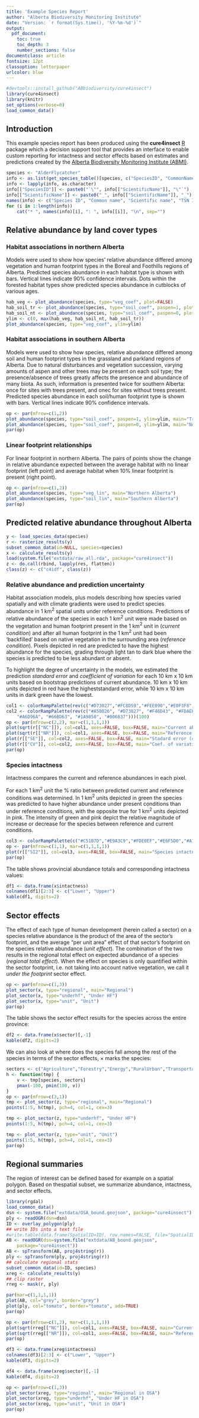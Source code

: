 ```yaml
---
title: 'Example Species Report'
author: "Alberta Biodiversity Monitoring Institute"
date: "Version: `r format(Sys.time(), '%Y-%m-%d')`"
output:
  pdf_document:
    toc: true
    toc_depth: 3
    number_sections: false
documentclass: article
fontsize: 12pt
classoption: letterpaper
urlcolor: blue
---
```


```r
#devtools::install_github("ABbiodiversity/cure4insect")
library(cure4insect)
library(knitr)
set_options(verbose=0)
load_common_data()
```

## Introduction

This example species report has been produced using the
**cure4insect** [R](https://www.r-project.org/) package 
which a decision support tool that provides an interface to enable
custom reporting for intactness and sector effects
based on estimates and predictions created by the [Alberta
Biodiversity Monitoring Institute (ABMI)](http://abmi.ca/).

```r
species <- "AlderFlycatcher"
info <- as.list(get_species_table()[species, c("SpeciesID", "CommonName", "ScientificName", "TSNID")])
info <- lapply(info, as.character)
info[["SpeciesID"]] <- paste0("`\"", info[["ScientificName"]], "\"`")
info[["ScientificName"]] <- paste0("_", info[["ScientificName"]], "_")
names(info) <- c("Species ID", "Common name", "Scientific name", "TSN ID")
for (i in 1:length(info))
    cat("* ", names(info)[i], ": ", info[[i]], "\n", sep="")
```

## Relative abundance by land cover types

### Habitat associations in northern Alberta

Models were used to show how species' relative abundance differed among 
vegetation and human footprint types in the Boreal and Foothills regions of
Alberta. Predicted species abundance in each habitat type is shown with bars. 
Vertical lines indicate 90% confidence intervals. 
Dots within the forested habitat types show predicted species abundance in 
cutblocks of various ages.

```r
hab_veg <- plot_abundance(species, type="veg_coef", plot=FALSE)
hab_soil_tr <- plot_abundance(species, type="soil_coef", paspen=1, plot=FALSE)
hab_soil_nt <- plot_abundance(species, type="soil_coef", paspen=0, plot=FALSE)
ylim <- c(0, max(hab_veg, hab_soil_nt, hab_soil_tr))
plot_abundance(species, type="veg_coef", ylim=ylim)
```


### Habitat associations in southern Alberta

Models were used to show how species, relative abundance differed among soil 
and human footprint types in the grassland and parkland regions of 
Alberta. Due to natural disturbances and vegetation succession, 
varying amounts of aspen and other trees may be present on each soil type; 
the presence/absence of trees greatly affects the presence and abundance of 
many biota. As such, information is presented twice for southern Alberta: 
once for sites with trees present, and onec for sites without trees present. 
Predicted species abundance in each soil/human footprint type is shown with bars. 
Vertical lines indicate 90% confidence intervals.

```r
op <- par(mfrow=c(1,2))
plot_abundance(species, type="soil_coef", paspen=1, ylim=ylim, main="Treed sites")
plot_abundance(species, type="soil_coef", paspen=0, ylim=ylim, main="Non-treed sites")
par(op)
```

### Linear footprint relationships

For linear footprint in northern Alberta. 
The pairs of points show the change in relative abundance expected between the 
average habitat with no linear footprint (left point) and average habitat when 
10% linear footprint is present (right point).

```r
op <- par(mfrow=c(1,2))
plot_abundance(species, type="veg_lin", main="Northern Alberta")
plot_abundance(species, type="soil_lin", main="Southern Alberta")
par(op)

```

## Predicted relative abundance throughout Alberta

```r
y <- load_species_data(species)
r <- rasterize_results(y)
subset_common_data(id=NULL, species=species)
x <- calculate_results(y)
load(system.file("extdata/raw_all.rda", package="cure4insect"))
z <- do.call(rbind, lapply(res, flatten))
class(z) <- c("c4idf", class(z))
```

### Relative abundance and prediction uncertainty

Habitat association models, plus models describing how species varied 
spatially and with climate gradients were used to predict species abundance in 
1 km$^2$ spatial units under reference conditions. 
Predictions of relative abundance of the species in each 1 km$^2$ unit were made 
based on the vegetation and human footprint present in the 1 km$^2$ unit in 
(_current condition_) and 
after all human footprint in the 1 km$^2$ unit had been 'backfilled' based on native 
vegetation in the surrounding area (_reference condition_). 
Pixels depicted in red are predicted to 
have the highest abundance for the species, grading through light tan to dark 
blue where the species is predicted to be less abundant or absent. 

To highlight the degree of uncertainty in the models, 
we estimated the prediction _standard error_ and _coefficient of variation_ 
for each 10 km x 10 km units based on bootstrap predictions of current abundance. 
10 km x 10 km units depicted in red have the higheststandard error, 
while 10 km x 10 km units in dark green have the lowest.

```r

col1 <- colorRampPalette(rev(c("#D73027","#FC8D59","#FEE090","#E0F3F8","#91BFDB","#4575B4")))(100)
col2 <- colorRampPalette(rev(c("#A50026", "#D73027", "#F46D43", "#FDAE61", "#FEE08B", "#D9EF8B",
    "#A6D96A", "#66BD63", "#1A9850", "#006837")))(100)
op <- par(mfrow=c(2,2), mar=c(1,1,1,1))
plot(sqrt(r[["NC"]]), col=col1, axes=FALSE, box=FALSE, main="Current abundance")
plot(sqrt(r[["NR"]]), col=col1, axes=FALSE, box=FALSE, main="Reference abundance")
plot(r[["SE"]], col=col2, axes=FALSE, box=FALSE, main="Stadard error (current)")
plot(r[["CV"]], col=col2, axes=FALSE, box=FALSE, main="Coef. of variation (current)")
par(op)

```


### Species intactness

Intactness compares the current and reference abundances in each pixel.

For each 1 km$^2$ unit the % ratio between predicted current and reference 
conditions was determined. In 1 km$^2$ units depicted in green the species 
was predicted to have higher abundance under present conditions than under 
reference conditions, with the opposite true for 1 km$^2$ units depicted in pink. 
The intensity of green and pink depict the relative magnitude of increase or 
decrease for the species between reference and current conditions. 

```r
col3 <- colorRampPalette(c("#C51B7D","#E9A3C9","#FDE0EF","#E6F5D0","#A1D76A","#4D9221"))(100)
op <- par(mfrow=c(1,1), mar=c(1,1,1,1))
plot(r[["SI2"]], col=col3, axes=FALSE, box=FALSE, main="Species intactness")
par(op)

```

The table shows provincial abundance totals and corresponding intactness values:

```r
df1 <- data.frame(x$intactness)
colnames(df1)[2:3] <- c("Lower", "Upper")
kable(df1, digits=2)
```


## Sector effects

The effect of each type of human development (herein called a sector) 
on a species relative abundance is the product of the area of the sector's 
footprint, and the average "per unit area" effect of that sector's footprint
on the species relative abundance (_unit effect_). The combination of the two
results in the regional total effect on expected abundance of a species (_regional total effect_).
When the effect on species is only quantified within the sector footprint,
i.e. not taking into account native vegetation, we call it _under the footprint_ sector effect.


```r
op <- par(mfrow=c(1,3))
plot_sector(x, type="regional", main="Regional")
plot_sector(x, type="underhf", "Under HF")
plot_sector(x, type="unit", "Unit")
par(op)
```

The table shows the sector effect results for the species across the entire province:

```r
df2 <- data.frame(x$sector)[,-1]
kable(df2, digits=2)
```

We can also look at where does the species fall among the rest of the species
in terms of the sector effects, $\times$ marks the species:

```r
sectors <- c("Agriculture","Forestry","Energy","RuralUrban","Transportation")
h <- function(tmp) {
    v <- tmp[species, sectors]
    pmax(-100, pmin(100, v))
}
op <- par(mfrow=c(3,1))
tmp <- plot_sector(z, type="regional", main="Regional")
points(1:5, h(tmp), pch=4, col=1, cex=3)

tmp <- plot_sector(z, type="underhf", "Under HF")
points(1:5, h(tmp), pch=4, col=1, cex=3)

tmp <- plot_sector(z, type="unit", "Unit")
points(1:5, h(tmp), pch=4, col=1, cex=3)
par(op)
```

## Regional summaries

The region of interest can be defined based for example on a spatial polygon.
Based on thespatial subset, we summarize abundance, intactness, and sector effects.

```r
library(rgdal)
load_common_data()
dsn <- system.file("extdata/OSA_bound.geojson", package="cure4insect")
ply <- readOGR(dsn=dsn)
ID <- overlay_polygon(ply)
## write IDs into a text file
#write.table(data.frame(SpatialID=ID), row.names=FALSE, file="SpatialID.txt")
AB <- readOGR(dsn=system.file("extdata/AB_bound.geojson",
    package="cure4insect"))
AB <- spTransform(AB, proj4string(r))
ply <- spTransform(ply, proj4string(r))
## calculate regional stats
subset_common_data(id=ID, species)
xreg <- calculate_results(y)
## clip raster
rreg <- mask(r, ply)
```

```r
par(mar=c(1,1,1,1))
plot(AB, col="grey", border="grey")
plot(ply, col="tomato", border="tomato", add=TRUE)
par(op)
```

```r
op <- par(mfrow=c(1,2), mar=c(1,1,1,1))
plot(sqrt(rreg[["NC"]]), col=col1, axes=FALSE, box=FALSE, main="Current abundance in OSA")
plot(sqrt(rreg[["NR"]]), col=col1, axes=FALSE, box=FALSE, main="Reference abundance in OSA")
par(op)

```



```r
df3 <- data.frame(xreg$intactness)
colnames(df3)[2:3] <- c("Lower", "Upper")
kable(df3, digits=2)
```


```r
df4 <- data.frame(xreg$sector)[,-1]
kable(df4, digits=2)
```

```r
op <- par(mfrow=c(1,3))
plot_sector(xreg, type="regional", main="Regional in OSA")
plot_sector(xreg, type="underhf", "Under HF in OSA")
plot_sector(xreg, type="unit", "Unit in OSA")
par(op)
```
